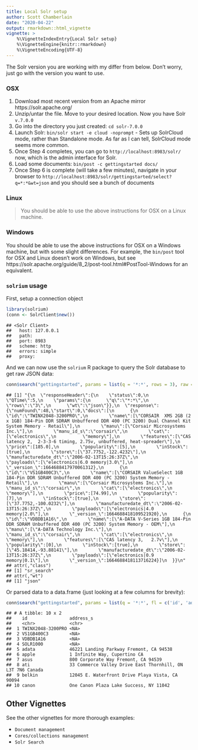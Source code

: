 ```yaml
---
title: Local Solr setup
author: Scott Chamberlain
date: "2020-04-22"
output: rmarkdown::html_vignette
vignette: >
    %\VignetteIndexEntry{Local Solr setup}
    %\VignetteEngine{knitr::rmarkdown}
    %\VignetteEncoding{UTF-8}
---
```


<!--
to run this vignette:
docker run -d -p 8983:8983 --name my_solr solr:latest solr-precreate gettingstarted
docker exec  -it <container id> /bin/bash # go into container
bin/post -c gettingstarted example/exampledocs/ 
-->

The Solr version you are working with my differ from below. Don't worry, just go with the version you want to use.

### OSX

1. Download most recent version from an Apache mirror https://solr.apache.org/
2. Unzip/untar the file. Move to your desired location. Now you have Solr `v.7.0.0`
3. Go into the directory you just created: `cd solr-7.0.0`
4. Launch Solr: `bin/solr start -e cloud -noprompt` - Sets up SolrCloud mode, rather
than Standalone mode. As far as I can tell, SolrCloud mode seems more common.
5. Once Step 4 completes, you can go to `http://localhost:8983/solr/` now, which is
the admin interface for Solr.
6. Load some documents: `bin/post -c gettingstarted docs/`
7. Once Step 6 is complete (will take a few minutes), navigate in your browser to `http://localhost:8983/solr/gettingstarted/select?q=*:*&wt=json` and you should see a
bunch of documents


### Linux

> You should be able to use the above instructions for OSX on a Linux machine.

### Windows

You should be able to use the above instructions for OSX on a Windows machine, but with some slight differences. For example, the `bin/post` tool for OSX and Linux doesn't work on Windows, but see https://solr.apache.org/guide/8_2/post-tool.html#PostTool-Windows for an equivalent.

### `solrium` usage

First, setup a connection object


```r
library(solrium)
(conn <- SolrClient$new())
```

```
## <Solr Client>
##   host: 127.0.0.1
##   path: 
##   port: 8983
##   scheme: http
##   errors: simple
##   proxy:
```

And we can now use the `solrium` R package to query the Solr database to get raw JSON data:


```r
conn$search("gettingstarted", params = list(q = '*:*', rows = 3), raw = TRUE)
```

```
## [1] "{\n  \"responseHeader\":{\n    \"status\":0,\n    \"QTime\":5,\n    \"params\":{\n      \"q\":\"*:*\",\n      \"rows\":\"3\",\n      \"wt\":\"json\"}},\n  \"response\":{\"numFound\":48,\"start\":0,\"docs\":[\n      {\n        \"id\":\"TWINX2048-3200PRO\",\n        \"name\":[\"CORSAIR  XMS 2GB (2 x 1GB) 184-Pin DDR SDRAM Unbuffered DDR 400 (PC 3200) Dual Channel Kit System Memory - Retail\"],\n        \"manu\":[\"Corsair Microsystems Inc.\"],\n        \"manu_id_s\":\"corsair\",\n        \"cat\":[\"electronics\",\n          \"memory\"],\n        \"features\":[\"CAS latency 2,  2-3-3-6 timing, 2.75v, unbuffered, heat-spreader\"],\n        \"price\":[185.0],\n        \"popularity\":[5],\n        \"inStock\":[true],\n        \"store\":[\"37.7752,-122.4232\"],\n        \"manufacturedate_dt\":\"2006-02-13T15:26:37Z\",\n        \"payloads\":[\"electronics|6.0 memory|3.0\"],\n        \"_version_\":1664688417970061312},\n      {\n        \"id\":\"VS1GB400C3\",\n        \"name\":[\"CORSAIR ValueSelect 1GB 184-Pin DDR SDRAM Unbuffered DDR 400 (PC 3200) System Memory - Retail\"],\n        \"manu\":[\"Corsair Microsystems Inc.\"],\n        \"manu_id_s\":\"corsair\",\n        \"cat\":[\"electronics\",\n          \"memory\"],\n        \"price\":[74.99],\n        \"popularity\":[7],\n        \"inStock\":[true],\n        \"store\":[\"37.7752,-100.0232\"],\n        \"manufacturedate_dt\":\"2006-02-13T15:26:37Z\",\n        \"payloads\":[\"electronics|4.0 memory|2.0\"],\n        \"_version_\":1664688418109521920},\n      {\n        \"id\":\"VDBDB1A16\",\n        \"name\":[\"A-DATA V-Series 1GB 184-Pin DDR SDRAM Unbuffered DDR 400 (PC 3200) System Memory - OEM\"],\n        \"manu\":[\"A-DATA Technology Inc.\"],\n        \"manu_id_s\":\"corsair\",\n        \"cat\":[\"electronics\",\n          \"memory\"],\n        \"features\":[\"CAS latency 3,   2.7v\"],\n        \"popularity\":[0],\n        \"inStock\":[true],\n        \"store\":[\"45.18414,-93.88141\"],\n        \"manufacturedate_dt\":\"2006-02-13T15:26:37Z\",\n        \"payloads\":[\"electronics|0.9 memory|0.1\"],\n        \"_version_\":1664688418113716224}]\n  }}\n"
## attr(,"class")
## [1] "sr_search"
## attr(,"wt")
## [1] "json"
```

Or parsed data to a data.frame (just looking at a few columns for brevity):


```r
conn$search("gettingstarted", params = list(q = '*:*', fl = c('id', 'address_s')))
```

```
## # A tibble: 10 x 2
##    id                address_s                                                 
##    <chr>             <chr>                                                     
##  1 TWINX2048-3200PRO <NA>                                                      
##  2 VS1GB400C3        <NA>                                                      
##  3 VDBDB1A16         <NA>                                                      
##  4 SOLR1000          <NA>                                                      
##  5 adata             46221 Landing Parkway Fremont, CA 94538                   
##  6 apple             1 Infinite Way, Cupertino CA                              
##  7 asus              800 Corporate Way Fremont, CA 94539                       
##  8 ati               33 Commerce Valley Drive East Thornhill, ON L3T 7N6 Canada
##  9 belkin            12045 E. Waterfront Drive Playa Vista, CA 90094           
## 10 canon             One Canon Plaza Lake Success, NY 11042
```

## Other Vignettes

See the other vignettes for more thorough examples:

* `Document management`
* `Cores/collections management`
* `Solr Search`
